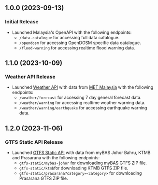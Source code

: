 ## 1.0.0 (2023-09-13)

### Initial Release

- Launched Malaysia's OpenAPI with the following endpoints:
  - `/data-catalogue` for accessing full data catalogue.
  - `/opendosm` for accessing OpenDOSM specific data catalogue.
  - `/flood-warning` for accessing realtime flood warning data.

## 1.1.0 (2023-10-09)

### Weather API Release

- Launched [Weather API](realtime-api/weather) with data from [MET Malaysia](https://www.met.gov.my/) with the following endpoints:
  - `/weather/forecast` for accessing 7 day general forecast data.
  - `/weather/warning` for accessing realtime weather warning data.
  - `/weather/warning/earthquake` for accessing earthquake warning data.

## 1.2.0 (2023-11-06)

### GTFS Static API Release

- Launched [GTFS Static API](realtime-api/gtfs-static) with data from myBAS Johor Bahru, KTMB and Prasarana with the following endpoints:
  - `gtfs-static/mybas-johor` for downloading myBAS GTFS ZIP file.
  - `gtfs-static/ktmb`for downloading KTMB GTFS ZIP file.
  - `gtfs-static/prasarana?category=<category>` for downloading Prasarana GTFS ZIP file.

[Unreleased]: #unreleased
[1.2.1]: #1.2.1---2023-11-13

